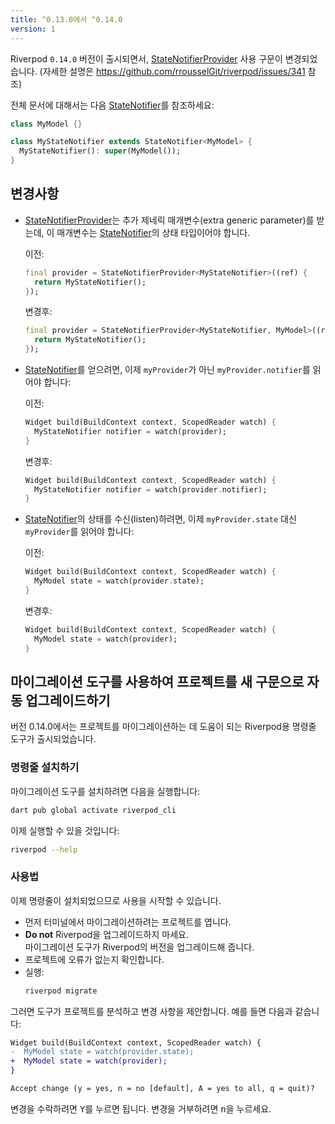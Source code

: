 ```yaml
---
title: ^0.13.0에서 ^0.14.0
version: 1
---
```


Riverpod `0.14.0` 버전이 출시되면서, [StateNotifierProvider] 사용 구문이 변경되었습니다.
(자세한 설명은 https://github.com/rrousselGit/riverpod/issues/341 참조)

전체 문서에 대해서는 다음 [StateNotifier]를 참조하세요:

```dart
class MyModel {}

class MyStateNotifier extends StateNotifier<MyModel> {
  MyStateNotifier(): super(MyModel());
}
```

## 변경사항

- [StateNotifierProvider]는 추가 제네릭 매개변수(extra generic parameter)를 받는데, 이 매개변수는 [StateNotifier]의 상태 타입이어야 합니다.

  이전:

  ```dart
  final provider = StateNotifierProvider<MyStateNotifier>((ref) {
    return MyStateNotifier();
  });
  ```

  변경후:

  ```dart
  final provider = StateNotifierProvider<MyStateNotifier, MyModel>((ref) {
    return MyStateNotifier();
  });
  ```

- [StateNotifier]를 얻으려면, 이제 `myProvider`가 아닌 `myProvider.notifier`를 읽어야 합니다:

  이전:

  ```dart
  Widget build(BuildContext context, ScopedReader watch) {
    MyStateNotifier notifier = watch(provider);
  }
  ```

  변경후:

  ```dart
  Widget build(BuildContext context, ScopedReader watch) {
    MyStateNotifier notifier = watch(provider.notifier);
  }
  ```

- [StateNotifier]의 상태를 수신(listen)하려면, 이제 `myProvider.state` 대신 `myProvider`를 읽어야 합니다:

  이전:

  ```dart
  Widget build(BuildContext context, ScopedReader watch) {
    MyModel state = watch(provider.state);
  }
  ```

  변경후:

  ```dart
  Widget build(BuildContext context, ScopedReader watch) {
    MyModel state = watch(provider);
  }
  ```

## 마이그레이션 도구를 사용하여 프로젝트를 새 구문으로 자동 업그레이드하기

버전 0.14.0에서는 프로젝트를 마이그레이션하는 데 도움이 되는 Riverpod용 명령줄 도구가 출시되었습니다.

### 명령줄 설치하기

마이그레이션 도구를 설치하려면 다음을 실행합니다:

```sh
dart pub global activate riverpod_cli
```

이제 실행할 수 있을 것입니다:

```sh
riverpod --help
```

### 사용법

이제 명령줄이 설치되었으므로 사용을 시작할 수 있습니다.

- 먼저 터미널에서 마이그레이션하려는 프로젝트를 엽니다.
- **Do not** Riverpod을 업그레이드하지 마세요.  
  마이그레이션 도구가 Riverpod의 버전을 업그레이드해 줍니다.
- 프로젝트에 오류가 없는지 확인합니다.
- 실행:
  ```sh
  riverpod migrate
  ```

그러면 도구가 프로젝트를 분석하고 변경 사항을 제안합니다. 예를 들면 다음과 같습니다:

```diff
Widget build(BuildContext context, ScopedReader watch) {
-  MyModel state = watch(provider.state);
+  MyModel state = watch(provider);
}

Accept change (y = yes, n = no [default], A = yes to all, q = quit)? 
```

변경을 수락하려면 <kbd>Y</kbd>를 누르면 됩니다. 변경을 거부하려면 <kbd>n</kbd>을 누르세요.

[statenotifierprovider]: https://pub.dev/documentation/hooks_riverpod/latest/legacy/StateNotifierProvider-class.html
[statenotifier]: https://pub.dev/documentation/state_notifier/latest/state_notifier/StateNotifier-class.html
